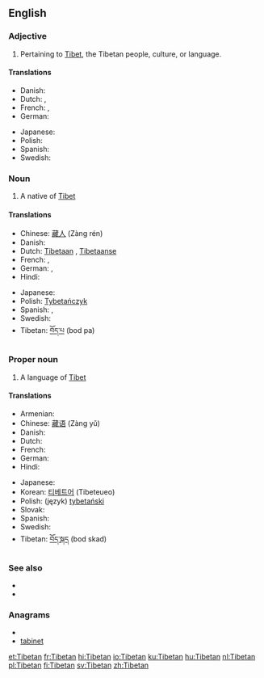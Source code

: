 {{also|tibetan|Tibeťan}}
==English==

===Adjective===
{{en-adj|-}}

# Pertaining to [[Tibet]], the Tibetan people, culture, or language.

====Translations====
{{trans-top|pertaining to Tibet}}
* Danish: {{t-|da|tibetansk}}
* Dutch: {{t+|nl|Tibetaans}}, {{t-|nl|Tibetaanse}}
* French: {{t+|fr|tibétain|m}}, {{t+|fr|tibétaine|f}}
* German: {{t-|de|tibetisch}}
{{trans-mid}}
* Japanese: {{t|ja|チベットの|tr=Chibetto no}}
* Polish: {{t+|pl|tybetański|m}}
* Spanish: {{t+|es|tibetano}}
* Swedish: {{t+|sv|tibetansk}}
{{trans-bottom}}

===Noun===
{{en-noun}}

# A native of [[Tibet]]

====Translations====
{{trans-top|a person}}
* Chinese: [[藏人]] (Zàng rén)
* Danish: {{t-|da|tibetaner|c}}
* Dutch: [[Tibetaan]] {{m}}, [[Tibetaanse]] {{f}}
* French: {{t+|fr|Tibétain|m}}, {{t+|fr|Tibétaine|f}}
* German: {{t-|de|Tibeter|m}}, {{t-|de|Tibeterin|f}}
* Hindi: {{t+|hi|तिब्बती|xs=Hindi}}
{{trans-mid}}
* Japanese: {{t|ja|チベット人|tr=Chibetto jin}}
* Polish: [[Tybetańczyk]] {{m}}
* Spanish: {{t+|es|tibetano|m}},  {{t-|es|tibetana|f}}
* Swedish: {{t+|sv|tibetan}}
* Tibetan: [[བོད་པ]] (bod pa)
{{trans-bottom}}

===Proper noun===
{{wikipedia}}
{{en-proper noun}}

# A language of [[Tibet]]

====Translations====
{{trans-top|a language}}
* Armenian: {{t-|hy|տիբեթերեն|tr=tibet’eren}}
* Chinese: [[藏语]] (Zàng yǔ)
* Danish: {{t-|da|tibetansk}}
* Dutch: {{t+|nl|Tibetaans|n}}
* French: {{t+|fr|tibétain|m}}
* German: {{t-|de|Tibetisch}}
* Hindi: {{t+|hi|तिब्बती|xs=Hindi}}
{{trans-mid}}
* Japanese: {{t-|ja|チベット語|tr=Chibettogo}}
* Korean: [[티베트어]] (Tibeteueo)
* Polish: (język) [[tybetański]]
* Slovak: {{t+|sk|tibetčina|f}}
* Spanish: {{t+|es|tibetano|m}}
* Swedish: {{t+|sv|tibetanska|c}}
* Tibetan: [[བོད་སྐད]] (bod skad)
{{trans-bottom}}

===See also===
{{interwiktionary|code=bo}}
* {{ISO 639|link=Ethnologue|1code=bo|code=bod}}
*{{langcat}}

===Anagrams===
* {{alphagram|abeintt}}
* [[tabinet#English|tabinet]]


[[et:Tibetan]]
[[fr:Tibetan]]
[[hi:Tibetan]]
[[io:Tibetan]]
[[ku:Tibetan]]
[[hu:Tibetan]]
[[nl:Tibetan]]
[[pl:Tibetan]]
[[fi:Tibetan]]
[[sv:Tibetan]]
[[zh:Tibetan]]